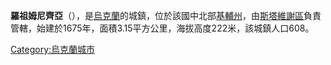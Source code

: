 {{coord|49|18|12|N|30|13|1|E|scale:30000|display=title}}

'''羅祖姆尼齊亞'''（{{lang-uk|Розумниця}}），是[[烏克蘭|烏克蘭]]的城鎮，位於該國中北部[[基輔州|基輔州]]，由[[斯塔維謝區|斯塔維謝區]]負責管轄，始建於1675年，面積3.15平方公里，海拔高度222米，該城鎮人口608。

{{Ukraine-geo-stub}}
[[Category:烏克蘭城市|Category:烏克蘭城市]]